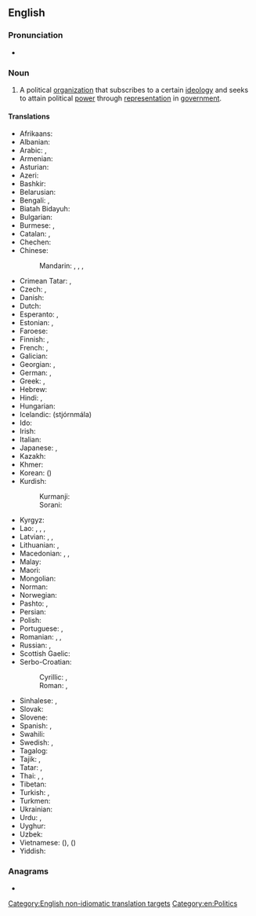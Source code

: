 ==English==
{{wikipedia}}

===Pronunciation===
* {{audio|En-uk-political party.ogg|Audio (UK)|lang=en}}

===Noun===
{{en-noun|political parties}}

# A political [[organization]] that subscribes to a certain [[ideology]] and seeks to attain political [[power]] through [[representation]] in [[government]].

====Translations====
{{trans-top|political organization}}
* Afrikaans: {{t|af|party}}
* Albanian: {{t+|sq|parti|f}}
* Arabic: {{t|ar|حِزْب|m}}, {{t|ar|حِزْب سِيَاسِيّ|m}}
* Armenian: {{t+|hy|կուսակցություն}}
* Asturian: {{t|ast|partíu|m}}
* Azeri: {{t+|az|partiya}}
* Bashkir: {{t|ba|фирҡә}}
* Belarusian: {{t|be|па́ртыя|f}}
* Bengali: {{t+|bn|দল|sc=Beng}}, {{t|bn|পার্টি|sc=Beng}}
* Biatah Bidayuh: {{t|bth|patii}}
* Bulgarian: {{t+|bg|па́ртия|f}}
* Burmese: {{t+|my|ပါတီ|sc=Mymr}}, {{t|my|[[နိုင်ငံရေး]][[ပါတီ]]}}
* Catalan: {{t+|ca|partit|m}}, {{t|ca|partit polític|m}}
* Chechen: {{t|ce|парти}}
* Chinese:
*: Mandarin: {{t+|cmn|政黨|sc=Hani}}, {{t+|cmn|政党|tr=zhèngdǎng|sc=Hani}}, {{qualifier|suffix}} {{t+|cmn|黨|alt=-黨|sc=Hani}}, {{t+|cmn|党|tr=-dǎng|alt=-党|sc=Hani}}
* Crimean Tatar: {{t|crh|fırqa}}, {{t|crh|siyasiy fırqa}}
* Czech: {{t+|cs|strana|f}}, {{t+|cs|politická strana|f}}
* Danish: {{t|da|parti|n}}
* Dutch: {{t+|nl|partij|f}}
* Esperanto: {{t+|eo|partio}}, {{t|eo|politiko partio}}
* Estonian: {{t|et|erakond}}, {{t+|et|partei}}
* Faroese: {{t|fo|flokkur|m}}
* Finnish: {{t|fi|[[poliittinen]] [[puolue]]}}, {{t+|fi|puolue}}
* French: {{t+|fr|parti|m}}, {{t|fr|[[parti]] [[politique]]|m}}
* Galician: {{t|gl|partido político|m}}
* Georgian: {{t|ka|პარტია}}, {{t|ka|პოლიტიკური პარტია}}
* German: {{t+|de|Partei|f}}, {{t|de|[[politische]] [[Partei]]|f}}
* Greek: {{t+|el|κόμμα|n}}, {{t|el|πολιτικό κόμμα|n}}
* Hebrew: {{t+|he|מִפְלָגָה|tr=miflagá}}
* Hindi: {{t+|hi|दल|m|sc=Deva}}, {{t+|hi|पार्टी|f|sc=Deva}}
* Hungarian: {{t+|hu|párt}}
* Icelandic: (stjórnmála) {{t|is|flokk}}
* Ido: {{t+|io|partiso}}
* Irish: {{t|ga|páirtí|m}}
* Italian: {{t+|it|partito|n}}
* Japanese: {{t+|ja|政党|tr=せいとう, seitō|sc=Jpan}}, {{qualifier|suffix}} {{t+|ja|党|tr=-とう, -tō|alt=-党|sc=Jpan}}
* Kazakh: {{t+|kk|партия|sc=Cyrl}}
* Khmer: {{t|km|គណបក្ស|sc=Khmr|tr=kʊən pak}}
* Korean: {{t+|ko|정당}} ({{t+|ko|政黨|sc=Hani}})
* Kurdish:
*: Kurmanji: {{t+|kmr|partî|f}}
*: Sorani: {{t|ckb|پارتی|f|tr=partî|sc=ku-Arab}}
{{trans-mid}}
* Kyrgyz: {{t+|ky|партия}}
* Lao: {{t|lo|ກ້ຳ}}, {{t|lo|ພວກ}}, {{t|lo|ພັກ}}, {{t|lo|ພັກ​ການ​ເມືອງ}}
* Latvian: {{t|lv|partija|f}}, {{t|lv|politiska partija|f}}, {{t|lv|politiskā partija|f}}
* Lithuanian: {{t+|lt|partija|f}}, {{t|lt|politinė partija|f}}
* Macedonian: {{t|mk|страна}}, {{t|mk|партија}}, {{t|mk|политичка партија|f}}
* Malay: {{t+|ms|parti}}
* Maori: {{t|mi|rōpū tōrangapū}}
* Mongolian: {{t+|mn|нам}}
* Norman: {{t|nrf|parti|m}}
* Norwegian: {{t+|no|parti|n}}
* Pashto: {{t+|ps|حزب|m|tr=hezb}}, {{t|ps|ګوند|m|tr=gwand}}
* Persian: {{t+|fa|حزب|tr=hezb|sc=fa-Arab}}
* Polish: {{t+|pl|partia|f}}
* Portuguese: {{t+|pt|partido|m}}, {{t|pt|partido político|m}}
* Romanian: {{t+|ro|partid|n}}, {{t|ro|partide politice|n-p}}, {{t|ro|partid politic|n}}
* Russian: {{t+|ru|па́ртия|f}}, {{t|ru|[[политический|полити́ческая]] [[па́ртия]]|f}}
* Scottish Gaelic: {{t|gd|pàirtidh|m}}
* Serbo-Croatian:
*: Cyrillic: {{t|sh|странка|f}}, {{t|sh|партија|f}}
*: Roman: {{t+|sh|stranka|f}}, {{t+|sh|partija|f}}
* Sinhalese: {{t|si|පක්ෂය}}, {{t|si|පාටිය}}
* Slovak: {{t|sk|strana|f}}
* Slovene: {{t+|sl|stranka|f}}
* Spanish: {{t+|es|partido|m}}, {{t|es|[[partido]] [[político]]|m}}
* Swahili: {{t+|sw|chama}}
* Swedish: {{t+|sv|politiskt parti|n}}, {{t+|sv|parti|n}}
* Tagalog: {{t|tl|lapian}}
* Tajik: {{t+|tg|партия|sc=Cyrl}}, {{t+|tg|ҳизб}}
* Tatar: {{t+|tt|фирка}}, {{t|tt|партия}}
* Thai: {{t+|th|พรรคการเมือง}}, {{t+|th|พรรค}}, {{t+|th|คณะ}}
* Tibetan: {{t|bo|ཚོགས་པ}}
* Turkish: {{t+|tr|parti}}, {{t|tr|siyasî parti}}
* Turkmen: {{t|tk|partiýa}}
* Ukrainian: {{t|uk|па́ртія|f}}
* Urdu: {{t|ur|پارٹی|f|tr=pārṭī|sc=ur-Arab}}, {{t|ur|حزب|tr=hizb}}
* Uyghur: {{t|ug|پارتىيە}}
* Uzbek: {{t+|uz|partiya}}
* Vietnamese: {{t|vi|chánh đảng}} ({{t|vi|政黨}}), {{t+|vi|đảng}} ({{t|vi|黨}})
* Yiddish: {{t|yi|פּאַרטיי|f}}
{{trans-bottom}}

===Anagrams===
* {{anagrams|en|party political}}

[[Category:English non-idiomatic translation targets]]
[[Category:en:Politics]]